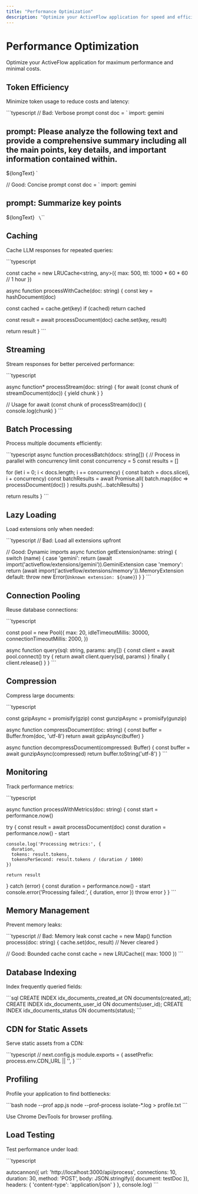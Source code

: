 ```yaml
---
title: "Performance Optimization"
description: "Optimize your ActiveFlow application for speed and efficiency"
---
```


# Performance Optimization

Optimize your ActiveFlow application for maximum performance and minimal costs.

## Token Efficiency

Minimize token usage to reduce costs and latency:

\`\`\`typescript
// Bad: Verbose prompt
const doc = `
import: gemini

prompt: Please analyze the following text and provide a comprehensive summary including all the main points, key details, and important information contained within.
---
${longText}
`

// Good: Concise prompt
const doc = `
import: gemini

prompt: Summarize key points
---
${longText}
`
\`\`\`

## Caching

Cache LLM responses for repeated queries:

\`\`\`typescript

const cache = new LRUCache<string, any>({
  max: 500,
  ttl: 1000 * 60 * 60 // 1 hour
})

async function processWithCache(doc: string) {
  const key = hashDocument(doc)
  
  const cached = cache.get(key)
  if (cached) return cached
  
  const result = await processDocument(doc)
  cache.set(key, result)
  
  return result
}
\`\`\`

## Streaming

Stream responses for better perceived performance:

\`\`\`typescript

async function* processStream(doc: string) {
  for await (const chunk of streamDocument(doc)) {
    yield chunk
  }
}

// Usage
for await (const chunk of processStream(doc)) {
  console.log(chunk)
}
\`\`\`

## Batch Processing

Process multiple documents efficiently:

\`\`\`typescript
async function processBatch(docs: string[]) {
  // Process in parallel with concurrency limit
  const concurrency = 5
  const results = []
  
  for (let i = 0; i < docs.length; i += concurrency) {
    const batch = docs.slice(i, i + concurrency)
    const batchResults = await Promise.all(
      batch.map(doc => processDocument(doc))
    )
    results.push(...batchResults)
  }
  
  return results
}
\`\`\`

## Lazy Loading

Load extensions only when needed:

\`\`\`typescript
// Bad: Load all extensions upfront

// Good: Dynamic imports
async function getExtension(name: string) {
  switch (name) {
    case 'gemini':
      return (await import('activeflow/extensions/gemini')).GeminiExtension
    case 'memory':
      return (await import('activeflow/extensions/memory')).MemoryExtension
    default:
      throw new Error(`Unknown extension: ${name}`)
  }
}
\`\`\`

## Connection Pooling

Reuse database connections:

\`\`\`typescript

const pool = new Pool({
  max: 20,
  idleTimeoutMillis: 30000,
  connectionTimeoutMillis: 2000,
})

async function query(sql: string, params: any[]) {
  const client = await pool.connect()
  try {
    return await client.query(sql, params)
  } finally {
    client.release()
  }
}
\`\`\`

## Compression

Compress large documents:

\`\`\`typescript

const gzipAsync = promisify(gzip)
const gunzipAsync = promisify(gunzip)

async function compressDocument(doc: string) {
  const buffer = Buffer.from(doc, 'utf-8')
  return await gzipAsync(buffer)
}

async function decompressDocument(compressed: Buffer) {
  const buffer = await gunzipAsync(compressed)
  return buffer.toString('utf-8')
}
\`\`\`

## Monitoring

Track performance metrics:

\`\`\`typescript

async function processWithMetrics(doc: string) {
  const start = performance.now()
  
  try {
    const result = await processDocument(doc)
    const duration = performance.now() - start
    
    console.log('Processing metrics:', {
      duration,
      tokens: result.tokens,
      tokensPerSecond: result.tokens / (duration / 1000)
    })
    
    return result
  } catch (error) {
    const duration = performance.now() - start
    console.error('Processing failed:', { duration, error })
    throw error
  }
}
\`\`\`

## Memory Management

Prevent memory leaks:

\`\`\`typescript
// Bad: Memory leak
const cache = new Map()
function process(doc: string) {
  cache.set(doc, result) // Never cleared
}

// Good: Bounded cache
const cache = new LRUCache({ max: 1000 })
\`\`\`

## Database Indexing

Index frequently queried fields:

\`\`\`sql
CREATE INDEX idx_documents_created_at ON documents(created_at);
CREATE INDEX idx_documents_user_id ON documents(user_id);
CREATE INDEX idx_documents_status ON documents(status);
\`\`\`

## CDN for Static Assets

Serve static assets from a CDN:

\`\`\`typescript
// next.config.js
module.exports = {
  assetPrefix: process.env.CDN_URL || '',
}
\`\`\`

## Profiling

Profile your application to find bottlenecks:

\`\`\`bash
node --prof app.js
node --prof-process isolate-*.log > profile.txt
\`\`\`

Use Chrome DevTools for browser profiling.

## Load Testing

Test performance under load:

\`\`\`typescript

autocannon({
  url: 'http://localhost:3000/api/process',
  connections: 10,
  duration: 30,
  method: 'POST',
  body: JSON.stringify({ document: testDoc }),
  headers: {
    'content-type': 'application/json'
  }
}, console.log)
\`\`\`
